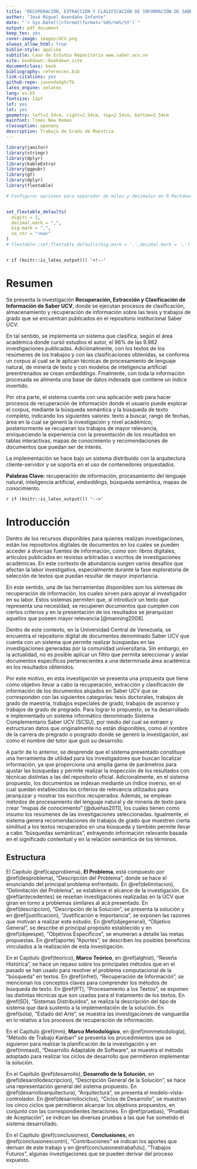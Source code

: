 ```yaml
---
title: "RECUPERACIÓN, EXTRACCIÓN Y CLASIFICACIÓN DE INFORMACIÓN DE SABER UCV"
author: "José Miguel Avendaño Infante"
date: "`r Sys.Date()|>format(format='%d%/%m%/%Y')`"
output: pdf_document
keep_tex: yes
cover-image: images/UCV.png
always_allow_html: true
biblio-style: apalike
subtitle: Caso de Estudio Repositorio www.saber.ucv.ve
site: bookdown::bookdown_site
documentclass: book
bibliography: references.bib
link-citations: yes
github-repo: javendaXgh/TG
latex_engine: xelatex
lang: es-ES
fontsize: 12pt
lof: yes
lot: yes
geometry: left=2.54cm, right=2.54cm, top=2.54cm, bottom=2.54cm
mainfont: Times New Roman
classoption: openany
description: Trabajo de Grado de Maestría
---
```


```r
library(janitor)
library(stringr)
library(dplyr)
library(kableExtra)
library(ggpubr)
library(gt)
library(dplyr)
library(flextable) 

# Configurar opciones para separador de miles y decimales en R Markdown


set_flextable_defaults(
  digits = 2,
  decimal.mark = ",",
  big.mark = ".",
  na_str = "<na>"
)
# flextable::set_flextable_defaults(big.mark = '.',decimal.mark = ',')



```

`r if (knitr::is_latex_output()) '<!--'`

# Resumen {.unnumbered}

Se presenta la investigación **Recuperación, Extracción y Clasificación de Información de Saber UCV**, donde se ejecutan procesos de clasificación, almacenamiento y recuperación de información sobre las tesis y trabajos de grado que se encuentran publicados en el repositorio institucional Saber UCV.

En tal sentido, se implementa un sistema que clasifica, según el área académica donde cursó estudios el autor, el 96% de las 9.982 investigaciones publicadas. Adicionalmente, con los textos de los resúmenes de los trabajos y con las clasificaciones obtenidas, se conforma un corpus al cual se le aplican técnicas de procesamiento de lenguaje natural, de minería de texto y con modelos de inteligencia artificial preentrenados se crean *embeddings*. Finalmente, con toda la información procesada se alimenta una base de datos indexada que contiene un índice invertido.

Por otra parte, el sistema cuenta con una aplicación web para hacer procesos de recuperación de información donde el usuario puede explorar el corpus, mediante la búsqueda semántica y la búsqueda de texto completo, indicando los siguientes valores: texto a buscar, rango de fechas, área en la cual se generó la investigación y nivel académico; posteriormente se recuperan los trabajos de mayor relevancia, enriqueciendo la experiencia con la presentación de los resultados en tablas interactivas, mapas de conocimiento y recomendaciones de documentos que puedan ser de interés.

La implementación se hace bajo un sistema distribuido con la arquitectura cliente-servidor y se soporta en el uso de contenedores orquestados.

**Palabras Clave:** recuperación de información, procesamiento del lenguaje natural, inteligencia artificial, *embeddings*, búsqueda semántica, mapas de conocimiento.

`r if (knitr::is_latex_output()) '-->'`

```{=tex}
\clearpage
\pagenumbering{arabic}
```
# Introducción {#introduccion}

Dentro de los recursos disponibles para quienes realizan investigaciones, están los repositorios digitales de documentos en los cuales se pueden acceder a diversas fuentes de información, como son: libros digitales, artículos publicados en revistas arbitradas o escritos de investigaciones académicas. En este contexto de abundancia surgen varios desafíos que afectan la labor investigativa, especialmente durante la fase exploratoria de selección de textos que puedan resultar de mayor importancia.

En este sentido, una de las herramientas disponibles son los sistemas de recuperación de información, los cuales sirven para apoyar al investigador en su labor. Estos sistemas permiten que, al introducir un texto que representa una necesidad, se recuperen documentos que cumplen con ciertos criterios y en la presentación de los resultados se jerarquizan aquellos que poseen mayor relevancia [@manning2008].

Dentro de este contexto, en la Universidad Central de Venezuela, se encuentra el repositorio digital de documentos denominado Saber UCV que cuenta con un sistema que permite realizar búsquedas en las investigaciones generadas por la comunidad universitaria. Sin embargo, en la actualidad, no es posible aplicar un filtro que permita seleccionar y aislar documentos específicos pertenecientes a una determinada área académica en los resultados obtenidos.

Por este motivo, en esta investigación se presenta una propuesta que tiene como objetivo llevar a cabo la recuperación, extracción y clasificación de información de los documentos alojados en Saber UCV que se corresponden con las siguientes categorías: tesis doctorales, trabajos de grado de maestría, trabajos especiales de grado, trabajos de ascenso y trabajos de grado de pregrado. Para lograr lo propuesto, se ha desarrollado e implementado un sistema informático denominado Sistema Complementario Saber UCV (SCSU), por medio del cual se extraen y estructuran datos que originalmente no están disponibles, como el nombre de la carrera de pregrado o posgrado donde se generó la investigación, así como el nombre del tutor que guió su desarrollo.

A partir de lo anterior, se desprende que el sistema presentado constituye una herramienta de utilidad para los investigadores que buscan localizar información, ya que proporciona una amplia gama de parámetros para ajustar las búsquedas y permite realizar la inspección de los resultados con técnicas distintas a las del repositorio oficial. Adicionalmente, en el sistema propuesto, los documentos se indexan mediante un índice inverso, en el cual quedan establecidos los criterios de relevancia utilizados para jerarquizar y mostrar los escritos recuperados. Además, se emplean métodos de procesamiento del lenguaje natural y de minería de texto para crear "mapas de conocimiento" [@dueñas2011], los cuales tienen como insumo los resúmenes de las investigaciones seleccionadas. Igualmente, el sistema genera recomendaciones de trabajos de grado que muestren cierta similitud a los textos recuperados en una búsqueda y también permite llevar a cabo "búsquedas semánticas", extrayendo información relevante basada en el significado contextual y en la relación semántica de los términos.

## Estructura

El Capítulo \@ref(capproblema), **El Problema**, está compuesto por \@ref(desproblema), "Descripción del Problema", donde se hace el enunciando del principal problema enfrentado. En \@ref(delimitacion), "Delimitación del Problema", se establece el alcance de la investigación. En \@ref(antecedentes) se reseñan investigaciones realizadas en la UCV que giran en torno a problemas similares al acá presentado. En \@ref(descripcion), "Descripción de la Solución", se presenta la solución y en \@ref(justificacion), "Justificación e Importancia", se exponen las razones que motivan a realizar este estudio. En \@ref(objegeneral), "Objetivo General", se describe el principal propósito establecido y en \@ref(objeespe), "Objetivos Específicos", se enumeran a detalle las metas propuestas. En \@ref(aporte) "Aportes", se describen los posibles beneficios vinculados a la realización de esta investigación.

En el Capítulo \@ref(teorico), **Marco Teórico**, en \@ref(alghist), "Reseña Histórica", se hace un repaso sobre los principales métodos que en el pasado se han usado para resolver el problema computacional de la "búsqueda" en textos. En \@ref(infret), "Recuperación de Información", se mencionan los conceptos claves para comprender los métodos de búsqueda de texto. En \@ref(PT), "Procesamiento a los Textos", se exponen las distintas técnicas que son usadas para el tratamiento de los textos. En \@ref(SD), "Sistemas Distribuidos", se realiza la descripción del tipo de sistema que dará sustento a la implementación de la solución. En \@ref(sota), "Estado del Arte", se muestra las investigaciones de vanguardia en lo relativo a los procesos de recuperación de información.

En el Capítulo \@ref(mm), **Marco Metodológico**, en \@ref(mmmetodologia), "Método de Trabajo Kanban" se presenta los procedimientos que se siguieron para realizar la planificación de la investigación y en \@ref(mmasd), "Desarrollo Adaptable de Software", se muestra el método adoptado para realizar los ciclos de desarrollo que permitieron implementar la solución.

En el Capítulo \@ref(desarrollo), **Desarrollo de la Solución**, en \@ref(desarollodescripcion), "Descripción General de la Solución", se hace una representación general del sistema propuesto. En \@ref(desarrolloarquitectura), "Arquitectura", se presenta el modelo-vista-controlador. En \@ref(desarrollociclos), "Ciclos de Desarrollo", se muestran los cinco ciclos que permitieron alcanzar los objetivos propuestos, en conjunto con las correspondientes iteraciones. En \@ref(pruebas), "Pruebas de Aceptación", se indican las diversas pruebas a las que fue sometido el sistema desarrollado.

En el Capítulo \@ref(conclusiones), **Conclusiones**, en \@ref(conclusionescontri), "Contribuciones" se indican los aportes que derivan de este trabajo y en \@ref(conclusionestrabafutu), "Trabajos Futuros", algunas investigaciones que se pueden derivar del proceso expuesto.
